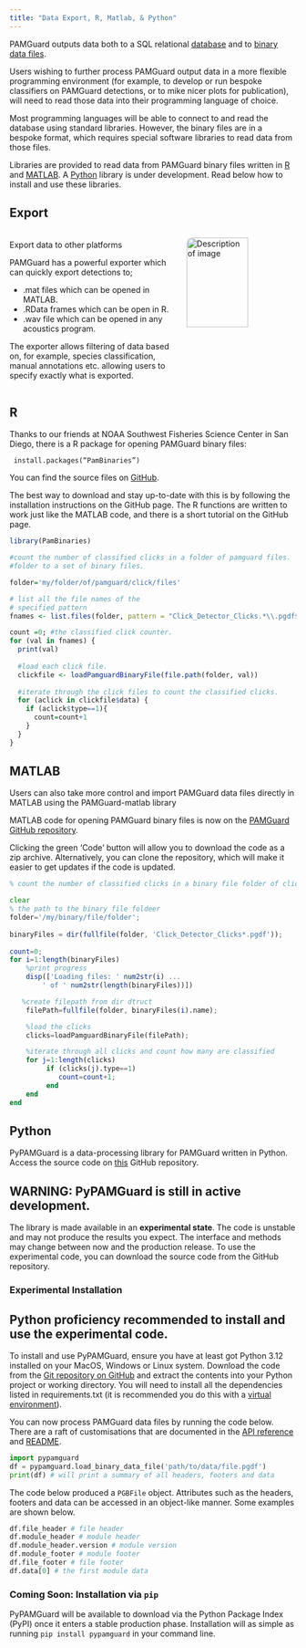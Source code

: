```yaml
---
title: "Data Export, R, Matlab, & Python"
---
```


PAMGuard outputs data both to a SQL relational [database](./olhelp/utilities/generalDatabaseHelp/docs/database_database.html) and to [binary data files](./olhelp/utilities/BinaryStore/docs/binarystore_overview.html).

Users wishing to further process PAMGuard output data in a more flexible programming environment (for example, to develop or run bespoke classifiers on PAMGuard detections, or to mike nicer plots for publication), will need to read those data into their programming language of choice.

Most programming languages will be able to connect to and read the database using standard libraries. However, the binary files are in a bespoke format, which requires special software libraries to read data from those files.

Libraries are provided to read data from PAMGuard binary files written in <a href="https://www.r-project.org/" target="matlab">R</a> and <a href="https://uk.mathworks.com/products/matlab.html" target="matlab">MATLAB</a>. A <a href="https://www.python.org/" target="matlab">Python</a> library is under development. Read below how to install and use these libraries.

:::::::::: panel-tabset
## Export

:::::: columns
:::: {.column width="60%"}
::: {style="text-align: left;"}
<p style="font-weight: bold; font-size: 18px;">

Export data to other platforms

</p>
:::

PAMGuard has a powerful exporter which can quickly export detections to;

-   .mat files which can be opened in MATLAB.
-   .RData frames which can be open in R.
-   .wav file which can be opened in any acoustics program.

The exporter allows filtering of data based on, for example, species classification, manual annotations etc. allowing users to specify exactly what is exported.
::::

::: {.column width="40%"}
<img src="./images/export_dialog.png" alt="Description of image" style="border-radius: 10px; width: 75%; height: 75%"/>
:::
::::::

## R

Thanks to our friends at NOAA Southwest Fisheries Science Center in San Diego, there is a R package for opening PAMGuard binary files:

<code> install.packages("PamBinaries") </code>

You can find the source files on [GitHub](https://github.com/TaikiSan21/PamBinaries).

The best way to download and stay up-to-date with this is by following the installation instructions on the GitHub page. The R functions are written to work just like the MATLAB code, and there is a short tutorial on the GitHub page.

``` r
library(PamBinaries)

#count the number of classified clicks in a folder of pamguard files. 
#folder to a set of binary files. 

folder='my/folder/of/pamguard/click/files'

# list all the file names of the
# specified pattern
fnames <- list.files(folder, pattern = "Click_Detector_Clicks.*\\.pgdf$")

count =0; #the classified click counter. 
for (val in fnames) {
  print(val)
  
  #load each click file.
  clickfile <- loadPamguardBinaryFile(file.path(folder, val))
  
  #iterate through the click files to count the classified clicks. 
  for (aclick in clickfile$data) {
    if (aclick$type==1){
      count=count+1
    }
  }
}
```

## MATLAB

Users can also take more control and import PAMGuard data files directly in MATLAB using the PAMGuard-matlab library

MATLAB code for opening PAMGuard binary files is now on the [PAMGuard GitHub repository](https://github.com/PAMGuard/PAMGuardMatlab).

Clicking the green 'Code' button will allow you to download the code as a zip archive. Alternatively, you can clone the repository, which will make it easier to get updates if the code is updated.

``` octave
% count the number of classified clicks in a binary file folder of clicks. 

clear
% the path to the binary file foldeer
folder='/my/binary/file/folder';
 
binaryFiles = dir(fullfile(folder, 'Click_Detector_Clicks*.pgdf'));
 
count=0; 
for i=1:length(binaryFiles)
    %print progress
    disp(['Loading files: ' num2str(i) ...
        ' of ' num2str(length(binaryFiles))])

   %create filepath from dir dtruct
    filePath=fullfile(folder, binaryFiles(i).name);

    %load the clicks
    clicks=loadPamguardBinaryFile(filePath);

    %iterate through all clicks and count how many are classified 
    for j=1:length(clicks)
         if (clicks(j).type==1) 
            count=count+1;
         end
    end
end
```

## Python

PyPAMGuard is a data-processing library for PAMGuard written in Python. Access the source code on <a href='https://github.com/sullivan-james/pypamguard'>this</a> GitHub repository.

::: callout-warning
## WARNING: PyPAMGuard is still in active development.

The library is made available in an **experimental state**. The code is unstable and may not produce the results you expect. The interface and methods may change between now and the production release. To use the experimental code, you can download the source code from the GitHub repository.
:::

### Experimental Installation

::: callout-caution
## Python proficiency recommended to install and use the experimental code.
:::

To install and use PyPAMGuard, ensure you have at least got Python 3.12 installed on your MacOS, Windows or Linux system. Download the  code from the <a href='https://github.com/sullivan-james/pypamguard/releases/download/v0.0.1-alpha/pypamguard-v0.0.1-alpha.zip'>Git repository on GitHub</a> and extract the contents into your Python project or working directory. You will need to install all the dependencies listed in requirements.txt (it is recommended you do this with a <a href='https://docs.python.org/3/library/venv.html'>virtual environment</a>).

You can now process PAMGuard data files by running the code below. There are a raft of customisations that are documented in the <a href='https://sullivan-james.github.io/pypamguard/pypamguard.html'>API reference</a> and <a href='https://github.com/sullivan-james/pypamguard/blob/main/README.md'>README</a>.

``` python
import pypamguard
df = pypamguard.load_binary_data_file('path/to/data/file.pgdf')
print(df) # will print a summary of all headers, footers and data
```

The code below produced a `PGBFile` object. Attributes such as the headers, footers and data can be accessed in an object-like manner. Some examples are shown below.

``` python
df.file_header # file header
df.module_header # module header
df.module_header.version # module version
df.module_footer # module footer
df.file_footer # file footer
df.data[0] # the first module data
```

::: callout-note
### Coming Soon: Installation via `pip`

PyPAMGuard will be available to download via the Python Package Index (PyPI) once it enters a stable production phase. Installation will as simple as running `pip install pypamguard` in your command line.
:::
::::::::::
